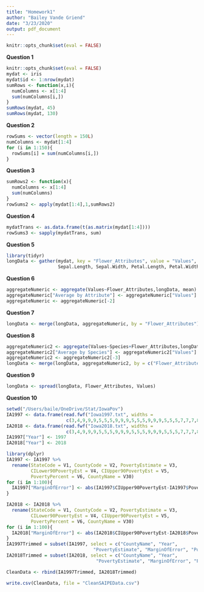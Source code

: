 ```yaml
---
title: "Homework1"
author: "Bailey Vande Griend"
date: "3/23/2020"
output: pdf_document
---
```

```r
knitr::opts_chunk$set(eval = FALSE)
```
**Question 1**

```r
knitr::opts_chunk$set(eval = FALSE)
mydat <- iris
mydat$id <- 1:nrow(mydat)
sumRows <- function(x,i){
  numColumns <- x[1:4]
  sum(numColumns[i,])
}
sumRows(mydat, 45)
sumRows(mydat, 130)
```

**Question 2**

```r
rowSums <- vector(length = 150L)
numColumns <- mydat[1:4]
for (i in 1:150){
  rowSums[i] = sum(numColumns[i,])
}
```

**Question 3**

```r
sumRows2 <- function(x){
  numColumns <- x[1:4]
  sum(numColumns)
}
rowSums2 <- apply(mydat[1:4],1,sumRows2)

```

**Question 4**

```r
mydatTrans <- as.data.frame(t(as.matrix(mydat[1:4])))
rowSums3 <- sapply(mydatTrans, sum)
```

**Question 5**

```r
library(tidyr)
longData <- gather(mydat, key = "Flower_Attributes", value = "Values", 
                   Sepal.Length, Sepal.Width, Petal.Length, Petal.Width)
```

**Question 6**

```r
aggregateNumeric <- aggregate(Values~Flower_Attributes,longData, mean)
aggregateNumeric["Average by Attribute"] <- aggregateNumeric["Values"]
aggregateNumeric <- aggregateNumeric[-2]

```

**Question 7**

```r
longData <- merge(longData, aggregateNumeric, by = "Flower_Attributes")

```

**Question 8**

```r
aggregateNumeric2 <- aggregate(Values~Species+Flower_Attributes,longData,mean)
aggregateNumeric2["Average by Species"] <- aggregateNumeric2["Values"]
aggregateNumeric2 <- aggregateNumeric2[-3]
longData <- merge(longData, aggregateNumeric2, by = c("Flower_Attributes","Species"))

```

**Question 9**

```r
longData <- spread(longData, Flower_Attributes, Values)

```

**Question 10**

```r
setwd("/Users/baile/OneDrive/Stat/IowaPov")
IA1997 <- data.frame(read.fwf("Iowa1997.txt", widths = 
                      c(3,4,9,9,9,5,5,5,9,9,9,5,5,5,9,9,9,5,5,5,7,7,7,8,8,8,5,5,5,46,3)))
IA2018 <- data.frame(read.fwf("Iowa2018.txt", widths =
                      c(3,4,9,9,9,5,5,5,9,9,9,5,5,5,9,9,9,5,5,5,7,7,7,8,8,8,5,5,5,46,3)))
IA1997["Year"] <- 1997
IA2018["Year"] <- 2018

library(dplyr)
IA1997 <- IA1997 %>%
  rename(StateCode = V1, CountyCode = V2, PovertyEstimate = V3,
         CILower90PovertyEst = V4, CIUpper90PovertyEst = V5,
         PovertyPercent = V6, CountyName = V30)
for (i in 1:100){
  IA1997["MarginOfError"] <- abs(IA1997$CIUpper90PovertyEst-IA1997$PovertyEst)
}

IA2018 <- IA2018 %>%
  rename(StateCode = V1, CountyCode = V2, PovertyEstimate = V3,
         CILower90PovertyEst = V4, CIUpper90PovertyEst = V5,
         PovertyPercent = V6, CountyName = V30)
for (i in 1:100){
  IA2018["MarginOfError"] <- abs(IA2018$CIUpper90PovertyEst-IA2018$PovertyEst)
}
IA1997Trimmed = subset(IA1997, select = c("CountyName", "Year",
                                "PovertyEstimate", "MarginOfError", "PovertyPercent"))
IA2018Trimmed = subset(IA2018, select = c("CountyName", "Year",
                                 "PovertyEstimate", "MarginOfError", "PovertyPercent"))

CleanData <- rbind(IA1997Trimmed, IA2018Trimmed)

write.csv(CleanData, file = "CleanSAIPEData.csv")

```

